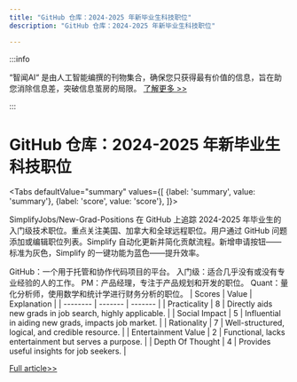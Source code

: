 ```yaml
---
title: "GitHub 仓库：2024-2025 年新毕业生科技职位"
description: "GitHub 仓库：2024-2025 年新毕业生科技职位"

---
```



:::info

“智闻AI“ 是由人工智能编撰的刊物集合，确保您只获得最有价值的信息，旨在助您消除信息差，突破信息茧房的局限。  [了解更多 >>](/)

:::

# GitHub 仓库：2024-2025 年新毕业生科技职位


<Tabs
	defaultValue="summary"
	values={[
	{label: 'summary', value: 'summary'},
	{label: 'score', value: 'score'},
]}>
<TabItem value="summary">


SimplifyJobs/New-Grad-Positions 在 GitHub 上追踪 2024-2025 年毕业生的入门级技术职位。重点关注美国、加拿大和全球远程职位。用户通过 GitHub 问题添加或编辑职位列表。Simplify 自动化更新并简化贡献流程。新增申请按钮——标准为灰色，Simplify 的一键功能为蓝色——提升效率。

GitHub：一个用于托管和协作代码项目的平台。
入门级：适合几乎没有或没有专业经验的人的工作。
PM：产品经理，专注于产品规划和开发的职位。
Quant：量化分析师，使用数学和统计学进行财务分析的职位。
</TabItem>
<TabItem value="score">
	| Scores     | Value   | Explanation |
	| -------- | ------- | ------- |
	| Practicality  | 8    | Directly aids new grads in job search, highly applicable.    |
	| Social Impact | 5     | Influential in aiding new grads, impacts job market.    |
	| Rationality    | 7    | Well-structured, logical, and credible resource.    |
	| Entertainment Value    | 2    | Functional, lacks entertainment but serves a purpose.    |
	| Depth Of Thought    | 4    | Provides useful insights for job seekers.    |
</TabItem>
</Tabs>

[Full article>>](https://github.com/SimplifyJobs/New-Grad-Positions)
